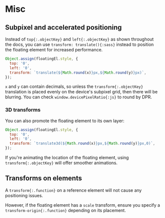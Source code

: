 
# Misc

## Subpixel and accelerated positioning

Instead of `top{:.objectKey}` and `left{:.objectKey}` as shown
throughout the docs, you can use `transform: translate(){:sass}`
instead to position the floating element for increased
performance.

```js
Object.assign(floatingEl.style, {
  top: '0',
  left: '0',
  transform: `translate(${Math.round(x)}px,${Math.round(y)}px)`,
});
```

`x` and `y` can contain decimals, so unless the
`transform{:.objectKey}` translation is placed evenly on the
device's subpixel grid, then there will be blurring. You can
check `window.devicePixelRatio{:js}` to round by DPR.

### 3D transforms

You can also promote the floating element to its own layer:

<!-- prettier-ignore -->
```js
Object.assign(floatingEl.style, {
  top: '0',
  left: '0',
  transform: `translate3d(${Math.round(x)}px,${Math.round(y)}px,0)`,
});
```

If you're animating the location of the floating element, using
`transform{:.objectKey}` will offer smoother animations.

## Transforms on elements

A `transform{:.function}` on a reference element will not cause
any positioning issues.

However, if the floating element has a `scale` transform, ensure
you specify a `transform-origin{:.function}` depending on its
placement.
